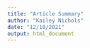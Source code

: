 ```yaml
---
title: "Article Summary"
author: "Kailey Nichols"
date: "12/10/2021"
output: html_document
---
```




